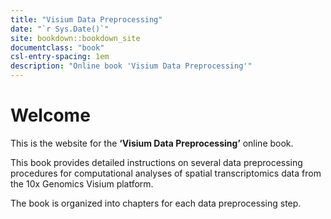 ```yaml
---
title: "Visium Data Preprocessing"
date: "`r Sys.Date()`"
site: bookdown::bookdown_site
documentclass: "book"
csl-entry-spacing: 1em
description: "Online book 'Visium Data Preprocessing'"
---
```



# Welcome {-}

This is the website for the **'Visium Data Preprocessing'** online book.

This book provides detailed instructions on several data preprocessing procedures for computational analyses of spatial transcriptomics data from the 10x Genomics Visium platform.

The book is organized into chapters for each data preprocessing step.

